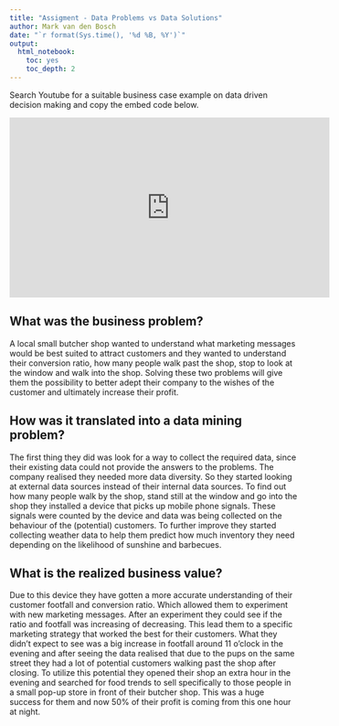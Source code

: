```yaml
---
title: "Assigment - Data Problems vs Data Solutions"
author: Mark van den Bosch
date: "`r format(Sys.time(), '%d %B, %Y')`"
output:
  html_notebook:
    toc: yes
    toc_depth: 2
---
```


Search Youtube for a suitable business case example on data driven decision making and copy the embed code below.

<iframe width="560" height="315" src="https://www.youtube.com/watch?v=NJILZLehnuw" title="YouTube video player" frameborder="0" allow="accelerometer; autoplay; clipboard-write; encrypted-media; gyroscope; picture-in-picture" allowfullscreen data-external="1"></iframe>



## What was the business problem?
A local small butcher shop wanted to understand what marketing messages would be best suited to attract customers and they wanted to understand their conversion ratio, how many people walk past the shop, stop to look at the window and walk into the shop.
Solving these two problems will give them the possibility to better adept their company to the wishes of the customer and ultimately increase their profit.


## How was it translated into a data mining problem?
The first thing they did was look for a way to collect the required data, since their existing data could not provide the answers to the problems. The company realised they needed more data diversity. So they started looking at external data sources instead of their internal data sources. To find out how many people walk by the shop, stand still at the window and go into the shop they installed a device that picks up mobile phone signals. These signals were counted by the device and data was being collected on the behaviour of the (potential) customers.
To further improve they started collecting weather data to help them predict how much inventory they need depending on the likelihood of sunshine and barbecues. 


## What is the realized business value?
Due to this device they have gotten a more accurate understanding of their customer footfall and conversion ratio. Which allowed them to experiment with new marketing messages. After an experiment they could see if the ratio and footfall was increasing of decreasing. This lead them to a specific marketing strategy that worked the best for their customers. 
What they didn’t expect to see was a big increase in footfall around 11 o’clock in the evening and after seeing the data realised that due to the pups on the same street they had a lot of potential customers walking past the shop after closing. To utilize this potential they opened their shop an extra hour in the evening and searched for food trends to sell specifically to those people in a small pop-up store in front of their butcher shop. This was a huge success for them and now 50% of their profit is coming from this one hour at night. 

